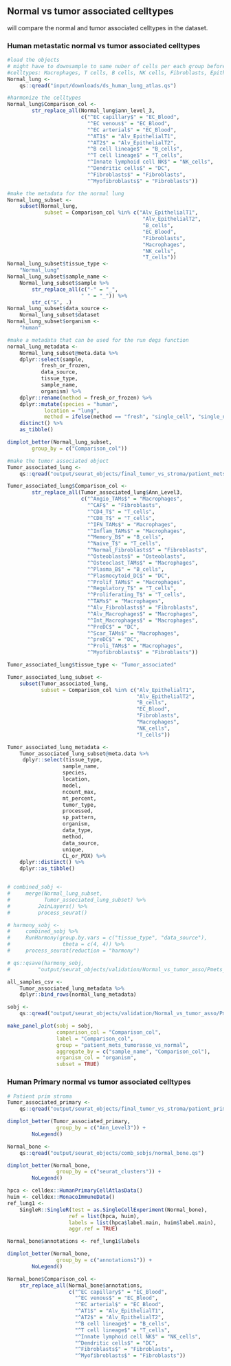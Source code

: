 
## Normal vs tumor associated celltypes
will compare the normal and tumor associated celltypes in the dataset.

### Human metastatic normal vs tumor associated celltypes
```r
#load the objects
# might have to downsample to same nuber of cells per each group before comparing
#celltypes: Macrophages, T cells, B cells, NK cells, Fibroblasts, Epithelial, Endothelial cells
Normal_lung <-
    qs::qread("input/downloads/ds_human_lung_atlas.qs")

#harmonize the celltypes
Normal_lung$Comparison_col <- 
        str_replace_all(Normal_lung$ann_level_3,
                        c("^EC capillary$" = "EC_Blood",
                          "^EC venous$" = "EC_Blood",
                          "^EC arterial$" = "EC_Blood",
                          "^AT1$" = "Alv_EpithelialT1",
                          "^AT2$" = "Alv_EpithelialT2",
                          "^B cell lineage$" = "B_cells",
                          "^T cell lineage$" = "T_cells",
                          "^Innate lymphoid cell NK$" = "NK_cells",
                          "^Dendritic cells$" = "DC",
                          "^Fibroblasts$" = "Fibroblasts",
                          "^Myofibroblasts$" = "Fibroblasts"))

#make the metadata for the normal lung
Normal_lung_subset <-
    subset(Normal_lung,
            subset = Comparison_col %in% c("Alv_EpithelialT1", 
                                            "Alv_EpithelialT2",
                                            "B_cells",
                                            "EC_Blood",
                                            "Fibroblasts",
                                            "Macrophages",
                                            "NK_cells",
                                            "T_cells"))
Normal_lung_subset$tissue_type <-
    "Normal_lung"
Normal_lung_subset$sample_name <- 
    Normal_lung_subset$sample %>%
        str_replace_all(c("-" = "_",
                        " " = "_")) %>%
        str_c("S", .)
Normal_lung_subset$data_source <- 
    Normal_lung_subset$dataset
Normal_lung_subset$organism <- 
    "human"

#make a metadata that can be used for the run degs function
normal_lung_metadata <-
    Normal_lung_subset@meta.data %>%
    dplyr::select(sample, 
           fresh_or_frozen,
           data_source,
           tissue_type,
           sample_name,
           organism) %>%
    dplyr::rename(method = fresh_or_frozen) %>%
    dplyr::mutate(species = "human",
            location = "lung",
            method = ifelse(method == "fresh", "single_cell", "single_nucleus")) %>% 
    distinct() %>%
    as_tibble()

dimplot_better(Normal_lung_subset,
        group_by = c("Comparison_col"))

#make the tumor associated object
Tumor_associated_lung <-
    qs::qread("output/seurat_objects/final_tumor_vs_stroma/patient_mets_normal_cells.qs")

Tumor_associated_lung$Comparison_col <- 
        str_replace_all(Tumor_associated_lung$Ann_Level3,
                        c("^Angio_TAMs$" = "Macrophages",
                          "^CAF$" = "Fibroblasts",
                          "^CD4_T$" = "T_cells",
                          "^CD8_T$" = "T_cells",
                          "^IFN_TAMs$" = "Macrophages",
                          "^Inflam_TAMs$" = "Macrophages",
                          "^Memory_B$" = "B_cells",
                          "^Naive_T$" = "T_cells",
                          "^Normal_Fibroblasts$" = "Fibroblasts",
                          "^Osteoblasts$" = "Osteoblasts",
                          "^Osteoclast_TAMs$" = "Macrophages",
                          "^Plasma_B$" = "B_cells",
                          "^Plasmocytoid_DC$" = "DC",
                          "^Prolif_TAMs$" = "Macrophages",
                          "^Regulatory_T$" = "T_cells",
                          "^Proliferating_T$" = "T_cells",
                          "^TAMs$" = "Macrophages",
                          "^Alv_Fibroblasts$" = "Fibroblasts",
                          "^Alv_Macrophages$" = "Macrophages",
                          "^Int_Macrophages$" = "Macrophages",
                          "^PreDC$" = "DC",
                          "^Scar_TAMs$" = "Macrophages",
                          "^preDC$" = "DC",
                          "^Proli_TAMs$" = "Macrophages",
                          "^Myofibroblasts$" = "Fibroblasts"))

Tumor_associated_lung$tissue_type <- "Tumor_associated"

Tumor_associated_lung_subset <- 
    subset(Tumor_associated_lung,
           subset = Comparison_col %in% c("Alv_EpithelialT1", 
                                          "Alv_EpithelialT2",
                                          "B_cells",
                                          "EC_Blood",
                                          "Fibroblasts",
                                          "Macrophages",
                                          "NK_cells",
                                          "T_cells"))

Tumor_associated_lung_metadata <-
    Tumor_associated_lung_subset@meta.data %>%
     dplyr::select(tissue_type,
                  sample_name,
                  species,
                  location,
                  model,
                  ncount_max,
                  mt_percent,
                  tumor_type,
                  processed,
                  sp_pattern,
                  organism,
                  data_type,
                  method,
                  data_source,
                  unique,
                  CL_or_PDX) %>%
    dplyr::distinct() %>%
    dplyr::as_tibble()


# combined_sobj <- 
#     merge(Normal_lung_subset,
#           Tumor_associated_lung_subset) %>%
#         JoinLayers() %>%
#         process_seurat()

# harmony_sobj <- 
#     combined_sobj %>%
#     RunHarmony(group.by.vars = c("tissue_type", "data_source"),
#                 theta = c(4, 4)) %>%
#     process_seurat(reduction = "harmony")

# qs::qsave(harmony_sobj,
#         "output/seurat_objects/validation/Normal_vs_tumor_asso/Pmets_tumorasso_vs_normal.qs")

all_samples_csv <-
    Tumor_associated_lung_metadata %>%
    dplyr::bind_rows(normal_lung_metadata)

sobj <-
    qs::qread("output/seurat_objects/validation/Normal_vs_tumor_asso/Pmets_tumorasso_vs_normal.qs")

make_panel_plot(sobj = sobj,
                comparison_col = "Comparison_col",
                label = "Comparison_col",
                group = "patient_mets_tumorasso_vs_normal",
                aggregate_by = c("sample_name", "Comparison_col"),
                organism_col = "organism",
                subset = TRUE)

```


### Human Primary normal vs tumor associated celltypes
```r
# Patient prim stroma
Tumor_associated_primary <-
    qs::qread("output/seurat_objects/final_tumor_vs_stroma/patient_prim_normal_cells.qs")

dimplot_better(Tumor_associated_primary,
                group_by = c("Ann_Level3")) +
        NoLegend()

Normal_bone <-
    qs::qread("output/seurat_objects/comb_sobjs/normal_bone.qs")

dimplot_better(Normal_bone,
                group_by = c("seurat_clusters")) +
        NoLegend()

hpca <- celldex::HumanPrimaryCellAtlasData()
huim <- celldex::MonacoImmuneData()
ref_lung1 <- 
    SingleR::SingleR(test = as.SingleCellExperiment(Normal_bone),
                    ref = list(hpca, huim),
                    labels = list(hpca$label.main, huim$label.main),
                    aggr.ref = TRUE)

Normal_bone$annotations <- ref_lung1$labels

dimplot_better(Normal_bone,
                group_by = c("annotations1")) +
        NoLegend()

Normal_bone$Comparison_col <-
    str_replace_all(Normal_bone$annotations,
                    c("^EC capillary$" = "EC_Blood",
                      "^EC venous$" = "EC_Blood",
                      "^EC arterial$" = "EC_Blood",
                      "^AT1$" = "Alv_EpithelialT1",
                      "^AT2$" = "Alv_EpithelialT2",
                      "^B cell lineage$" = "B_cells",
                      "^T cell lineage$" = "T_cells",
                      "^Innate lymphoid cell NK$" = "NK_cells",
                      "^Dendritic cells$" = "DC",
                      "^Fibroblasts$" = "Fibroblasts",
                      "^Myofibroblasts$" = "Fibroblasts"))
```

